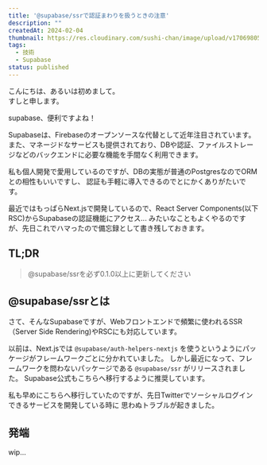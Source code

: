 ```yaml
---
title: '@supabase/ssrで認証まわりを扱うときの注意'
description: ""
createdAt: 2024-02-04
thumbnail: https://res.cloudinary.com/sushi-chan/image/upload/v1706980578/tech/bump-supabase-ssr-to-010/9584294D-14E1-40B9-A18D-C314368D0742_1_105_c_pth4zi.jpg
tags:
  - 技術
  - Supabase
status: published
---
```


こんにちは、あるいは初めまして。<br />
すしと申します。

<TextCard>supabase、便利ですよね！</TextCard>

Supabaseは、Firebaseのオープンソースな代替として近年注目されています。
また、マネージドなサービスも提供されており、DBや認証、ファイルストレージなどのバックエンドに必要な機能を手間なく利用できます。

私も個人開発で愛用しているのですが、DBの実態が普通のPostgresなのでORMとの相性もいいですし、
認証も手軽に導入できるのでとにかくありがたいです。

最近ではもっぱらNext.jsで開発しているので、React Server Components(以下RSC)からSupabaseの認証機能にアクセス...
みたいなこともよくやるのですが、先日これでハマったので備忘録として書き残しておきます。

## TL;DR

> @supabase/ssrを必ず0.1.0以上に更新してください

## @supabase/ssrとは

さて、そんなSupabaseですが、Webフロントエンドで頻繁に使われるSSR（Server Side Rendering)やRSCにも対応しています。

以前は、Next.jsでは `@supabase/auth-helpers-nextjs` を使うというようにパッケージがフレームワークごとに分かれていました。
しかし最近になって、フレームワークを問わないパッケージである `@supabase/ssr` がリリースされました。
Supabase公式もこちらへ移行するように推奨しています。


<UrlCard url="https://github.com/supabase/auth-helpers" />

私も早めにこちらへ移行していたのですが、先日Twitterでソーシャルログインできるサービスを開発している時に
思わぬトラブルが起きました。

## 発端

wip...
